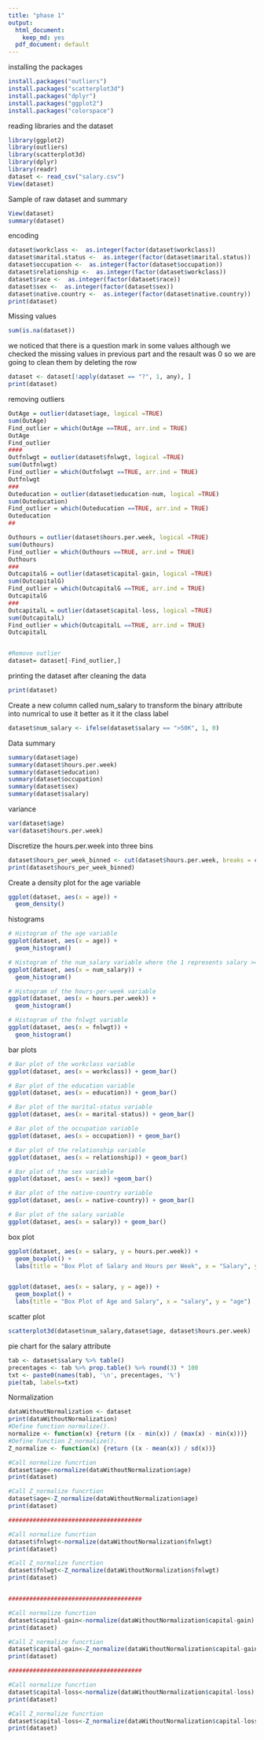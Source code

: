 ```yaml
---
title: "phase 1"
output:
  html_document: 
    keep_md: yes
  pdf_document: default
---
```


installing the packages
```r
install.packages("outliers")
install.packages("scatterplot3d") 
install.packages("dplyr")
install.packages("ggplot2")
install.packages("colorspace")

```
reading libraries and the dataset
```r
library(ggplot2)
library(outliers)
library(scatterplot3d)
library(dplyr)
library(readr)
dataset <- read_csv("salary.csv")
View(dataset)
```
Sample of raw dataset and summary 
```r
View(dataset)
summary(dataset)
```
encoding 
```r
dataset$workclass <-  as.integer(factor(dataset$workclass))
dataset$marital.status <-  as.integer(factor(dataset$marital.status))
dataset$occupation <-  as.integer(factor(dataset$occupation))
dataset$relationship <-  as.integer(factor(dataset$workclass))
dataset$race <-  as.integer(factor(dataset$race))
dataset$sex <-  as.integer(factor(dataset$sex))
dataset$native.country <-  as.integer(factor(dataset$native.country))
print(dataset)
```

 Missing values
```r
sum(is.na(dataset))
```
 we noticed that there is a question mark in some values although we checked the missing values in previous part and the resault was 0 so we are going to clean them by deleting the row
```r
dataset <- dataset[!apply(dataset == "?", 1, any), ]
print(dataset)
```
removing outliers
```r
OutAge = outlier(dataset$age, logical =TRUE)
sum(OutAge)
Find_outlier = which(OutAge ==TRUE, arr.ind = TRUE)
OutAge
Find_outlier
####
Outfnlwgt = outlier(dataset$fnlwgt, logical =TRUE)
sum(Outfnlwgt)
Find_outlier = which(Outfnlwgt ==TRUE, arr.ind = TRUE)
Outfnlwgt
###
Outeducation = outlier(dataset$education-num, logical =TRUE)
sum(Outeducation)
Find_outlier = which(Outeducation ==TRUE, arr.ind = TRUE)
Outeducation
##

Outhours = outlier(dataset$hours.per.week, logical =TRUE)
sum(Outhours)
Find_outlier = which(Outhours ==TRUE, arr.ind = TRUE)
Outhours
###
OutcapitalG = outlier(dataset$capital-gain, logical =TRUE)
sum(OutcapitalG)
Find_outlier = which(OutcapitalG ==TRUE, arr.ind = TRUE)
OutcapitalG
###
OutcapitalL = outlier(dataset$capital-loss, logical =TRUE)
sum(OutcapitalL)
Find_outlier = which(OutcapitalL ==TRUE, arr.ind = TRUE)
OutcapitalL


#Remove outlier
dataset= dataset[-Find_outlier,]

```
printing the dataset after cleaning the data
```r
print(dataset)
```

Create a new column called num_salary to transform the binary attribute into numrical to use it better as it it the class label
```r
dataset$num_salary <- ifelse(dataset$salary == ">50K", 1, 0)

```
Data summary
```r
summary(dataset$age)
summary(dataset$hours.per.week)
summary(dataset$education)
summary(dataset$occupation)
summary(dataset$sex)
summary(dataset$salary)
```
variance 
```r
var(dataset$age)
var(dataset$hours.per.week)
```
Discretize the hours.per.week into three bins
```r
dataset$hours_per_week_binned <- cut(dataset$hours.per.week, breaks = c(0, 30, 40, Inf), labels =c("Low","Medium", "High"))
print(dataset$hours_per_week_binned)
```
Create a density plot for the age variable
```r
ggplot(dataset, aes(x = age)) +
  geom_density()
```


histograms
```r
# Histogram of the age variable
ggplot(dataset, aes(x = age)) +
  geom_histogram()

# Histogram of the num_salary variable where the 1 represents salary >=50k and 0 represents salary <50k
ggplot(dataset, aes(x = num_salary)) +
  geom_histogram()

# Histogram of the hours-per-week variable
ggplot(dataset, aes(x = hours.per.week)) +
  geom_histogram()

# Histogram of the fnlwgt variable
ggplot(dataset, aes(x = fnlwgt)) +
  geom_histogram()

```

bar plots 
```r
# Bar plot of the workclass variable
ggplot(dataset, aes(x = workclass)) + geom_bar()

# Bar plot of the education variable
ggplot(dataset, aes(x = education)) + geom_bar()

# Bar plot of the marital-status variable
ggplot(dataset, aes(x = marital-status)) + geom_bar()

# Bar plot of the occupation variable
ggplot(dataset, aes(x = occupation)) + geom_bar()

# Bar plot of the relationship variable
ggplot(dataset, aes(x = relationship)) + geom_bar()

# Bar plot of the sex variable
ggplot(dataset, aes(x = sex)) +geom_bar()

# Bar plot of the native-country variable
ggplot(dataset, aes(x = native-country)) + geom_bar()

# Bar plot of the salary variable
ggplot(dataset, aes(x = salary)) + geom_bar()
```

 box plot
```r
ggplot(dataset, aes(x = salary, y = hours.per.week)) +
  geom_boxplot() +
  labs(title = "Box Plot of Salary and Hours per Week", x = "Salary", y = "Hours per Week")


ggplot(dataset, aes(x = salary, y = age)) +
  geom_boxplot() +
  labs(title = "Box Plot of Age and Salary", x = "salary", y = "age")
```

scatter plot
```r
scatterplot3d(dataset$num_salary,dataset$age, dataset$hours.per.week)
```

pie chart for the salary attribute
```r
tab <- dataset$salary %>% table()
precentages <- tab %>% prop.table() %>% round(3) * 100 
txt <- paste0(names(tab), '\n', precentages, '%') 
pie(tab, labels=txt)
```

Normalization
```r
dataWithoutNormalization <- dataset
print(dataWithoutNormalization)
#Define function normalize().
normalize <- function(x) {return ((x - min(x)) / (max(x) - min(x)))}
#Define function Z_normalize().
Z_normalize <- function(x) {return ((x - mean(x)) / sd(x))}

#Call normalize funcrtion 
dataset$age<-normalize(dataWithoutNormalization$age)
print(dataset)

#Call Z_normalize funcrtion 
dataset$age<-Z_normalize(dataWithoutNormalization$age)
print(dataset)

######################################

#Call normalize funcrtion 
dataset$fnlwgt<-normalize(dataWithoutNormalization$fnlwgt)
print(dataset)

#Call Z_normalize funcrtion 
dataset$fnlwgt<-Z_normalize(dataWithoutNormalization$fnlwgt)
print(dataset)


######################################

#Call normalize funcrtion 
dataset$capital-gain<-normalize(dataWithoutNormalization$capital-gain)
print(dataset)

#Call Z_normalize funcrtion 
dataset$capital-gain<-Z_normalize(dataWithoutNormalization$capital-gain)
print(dataset)

######################################

#Call normalize funcrtion 
dataset$capital-loss<-normalize(dataWithoutNormalization$capital-loss)
print(dataset)

#Call Z_normalize funcrtion 
dataset$capital-loss<-Z_normalize(dataWithoutNormalization$capital-loss)
print(dataset)

```


```r

```

